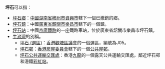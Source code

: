 '''坪石'''可以指：
* [[坪石鄉|坪石鄉]]：[[中國|中國]][[湖南省|湖南省]][[郴州市|郴州市]][[資興市|資興市]]轄下一個已撤銷的鄉。
* [[坪石鎮|坪石鎮]]：中國[[廣東省|廣東省]][[韶關市|韶關市]][[樂昌市|樂昌市]]轄下的一個鎮。
* [[坪石站|坪石站]]：中國[[京廣鐵路|京廣鐵路]]的一座鐵路車站，位於廣東省韶關市樂昌市坪石鎮。
*[[牛池灣|牛池灣]]的別稱。
** [[坪石_(選區)|坪石 (選區)]]：[[香港|香港]][[觀塘區議會|觀塘區議會]]的一個選區，編號為J05。
** [[坪石邨|坪石邨]]：[[香港房屋委員會|香港房屋委員會]]轄下的一個[[香港公共屋邨|公共屋邨]]。
**[[坪石公共運輸交匯處|坪石公共運輸交匯處]]：香港[[九龍|九龍]]的一個露天公共運輸交匯處，鄰近坪石邨和港鐵[[彩虹站|彩虹站]]。
 
{{disambig|P|Cat=二字中国地名消歧义}}